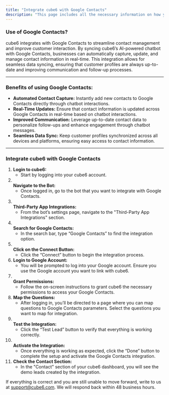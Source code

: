 ```yaml
---
title: "Integrate cube6 with Google Contacts"
description: "This page includes all the necessary information on how you can integrate the Google contacts with cube6 in details"
---
```


### **Use of Google Contacts?**

cube6 integrates with Google Contacts to streamline contact management and improve customer interaction. By syncing cube6’s AI-powered chatbot with Google Contacts, businesses can automatically capture, update, and manage contact information in real-time. This integration allows for seamless data syncing, ensuring that customer profiles are always up-to-date and improving communication and follow-up processes.

---

### **Benefits of using Google Contacts:**

- **Automated Contact Capture:** Instantly add new contacts to Google Contacts directly through chatbot interactions.
- **Real-Time Updates:** Ensure that contact information is updated across Google Contacts in real-time based on chatbot interactions.
- **Improved Communication:** Leverage up-to-date contact data to personalize follow-ups and enhance engagement through chatbot messages.
- **Seamless Data Sync:** Keep customer profiles synchronized across all devices and platforms, ensuring easy access to contact information.

---

### **Integrate cube6 with Google Contacts**

 1. **Login to cube6:**
    - Start by logging into your cube6 account.
 2. **\
    Navigate to the Bot:**
    - Once logged in, go to the bot that you want to integrate with Google Contacts.
 3. **\
    Third-Party App Integrations:**
    - From the bot’s settings page, navigate to the "Third-Party App Integrations" section.
 4. **\
    Search for Google Contacts:**
    - In the search bar, type “Google Contacts” to find the integration option.
 5. **\
    Click on the Connect Button:**
    - Click the “Connect” button to begin the integration process.
 6. **Login to Google Account:**
    - You will be prompted to log into your Google account. Ensure you use the Google account you want to link with cube6.
 7. **\
    Grant Permissions:**
    - Follow the on-screen instructions to grant cube6 the necessary permissions to access your Google Contacts.
 8. **Map the Questions:**
    - After logging in, you’ll be directed to a page where you can map questions to Google Contacts parameters. Select the questions you want to map for integration.
 9. **\
    Test the Integration:**
    - Click the “Test Lead” button to verify that everything is working correctly.
10. **\
    Activate the Integration:**
    - Once everything is working as expected, click the “Done” button to complete the setup and activate the Google Contacts integration.
11. **Check the Contact Section:**
    - In the "Contact" section of your cube6 dashboard, you will see the demo leads created by the integration.

If everything is correct and you are still unable to move forward, write to us at [support@cube6.com](mailto:support@cube6.com). We will respond back within 48 business hours.